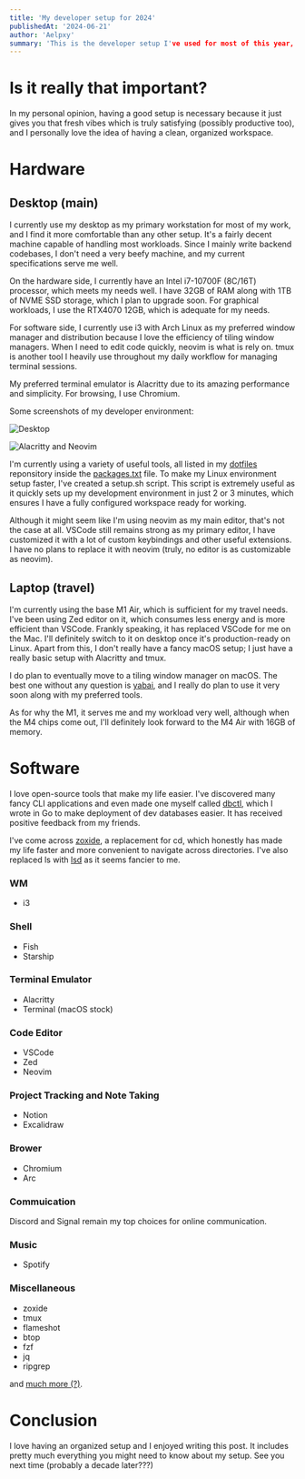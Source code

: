 ```yaml
---
title: 'My developer setup for 2024'
publishedAt: '2024-06-21'
author: 'Aelpxy'
summary: 'This is the developer setup I've used for most of this year, and I plan to continue using it next year as well.'
---
```


# Is it really that important?

In my personal opinion, having a good setup is necessary because it just gives you that fresh vibes which is truly satisfying (possibly productive too), and I personally love the idea of having a clean, organized workspace.

# Hardware

## Desktop (main)

I currently use my desktop as my primary workstation for most of my work, and I find it more comfortable than any other setup. It's a fairly decent machine capable of handling most workloads. Since I mainly write backend codebases, I don't need a very beefy machine, and my current specifications serve me well.

On the hardware side, I currently have an Intel i7-10700F (8C/16T) processor, which meets my needs well. I have 32GB of RAM along with 1TB of NVME SSD storage, which I plan to upgrade soon. For graphical workloads, I use the RTX4070 12GB, which is adequate for my needs.

For software side, I currently use i3 with Arch Linux as my preferred window manager and distribution because I love the efficiency of tiling window managers. When I need to edit code quickly, neovim is what is rely on. tmux is another tool I heavily use throughout my daily workflow for managing terminal sessions.

My preferred terminal emulator is Alacritty due to its amazing performance and simplicity. For browsing, I use Chromium.

Some screenshots of my developer environment:

![Desktop](https://s3.velta.dev/aelpxy-bucket/aelpxy.dev/desktop-main.png)

![Alacritty and Neovim](https://s3.velta.dev/aelpxy-bucket/aelpxy.dev/desktop-nvim-2.png)

I'm currently using a variety of useful tools, all listed in my [dotfiles](https://github.com/aelpxy/.dotfiles) reponsitory inside the [packages.txt](https://github.com/aelpxy/.dotfiles/blob/main/linux/packages.txt) file. To make my Linux environment setup faster, I've created a setup.sh script. This script is extremely useful as it quickly sets up my development environment in just 2 or 3 minutes, which ensures I have a fully configured workspace ready for working.

Although it might seem like I'm using neovim as my main editor, that's not the case at all. VSCode still remains strong as my primary editor, I have customized it with a lot of custom keybindings and other useful extensions. I have no plans to replace it with neovim (truly, no editor is as customizable as neovim).

## Laptop (travel)

I'm currently using the base M1 Air, which is sufficient for my travel needs. I've been using Zed editor on it, which consumes less energy and is more efficient than VSCode. Frankly speaking, it has replaced VSCode for me on the Mac. I'll definitely switch to it on desktop once it's production-ready on Linux. Apart from this, I don't really have a fancy macOS setup; I just have a really basic setup with Alacritty and tmux.

I do plan to eventually move to a tiling window manager on macOS. The best one without any question is [yabai](https://github.com/koekeishiya/yabai/), and I really do plan to use it very soon along with my preferred tools.

As for why the M1, it serves me and my workload very well, although when the M4 chips come out, I'll definitely look forward to the M4 Air with 16GB of memory.

# Software

I love open-source tools that make my life easier. I've discovered many fancy CLI applications and even made one myself called [dbctl](https://github.com/aelpxy/dbctl), which I wrote in Go to make deployment of dev databases easier. It has received positive feedback from my friends.

I've come across [zoxide](https://github.com/ajeetdsouza/zoxide), a replacement for cd, which honestly has made my life faster and more convenient to navigate across directories. I've also replaced ls with [lsd](https://github.com/lsd-rs/lsd) as it seems fancier to me.

### WM

- i3

### Shell

- Fish
- Starship

### Terminal Emulator

- Alacritty
- Terminal (macOS stock)

### Code Editor

- VSCode
- Zed
- Neovim

### Project Tracking and Note Taking

- Notion
- Excalidraw

### Brower

- Chromium
- Arc

### Commuication

Discord and Signal remain my top choices for online communication.

### Music

- Spotify

### Miscellaneous

- zoxide
- tmux
- flameshot
- btop
- fzf
- jq
- ripgrep

and [much more (?)](https://github.com/aelpxy/.dotfiles/blob/main/linux/packages.txt).

# Conclusion

I love having an organized setup and I enjoyed writing this post.  It includes pretty much everything you might need to know about my setup. See you next time (probably a decade later???)
